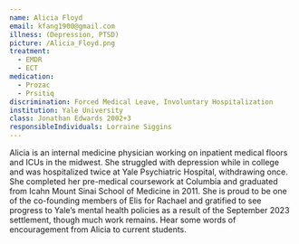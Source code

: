 ```yaml
---
name: Alicia Floyd
email: kfang1900@gmail.com
illness: (Depression, PTSD)
picture: /Alicia_Floyd.png
treatment:
  - EMDR
  - ECT
medication:
  - Prozac
  - Prsitiq
discrimination: Forced Medical Leave, Involuntary Hospitalization
institution: Yale University
class: Jonathan Edwards 2002+3
responsibleIndividuals: Lorraine Siggins
---
```


Alicia is an internal medicine physician working on inpatient medical floors and ICUs in the midwest. She struggled with depression while in college and was hospitalized twice at Yale Psychiatric Hospital, withdrawing once. She completed her pre-medical coursework at Columbia and graduated from Icahn Mount Sinai School of Medicine in 2011. She is proud to be one of the co-founding members of Elis for Rachael and gratified to see progress to Yale’s mental health policies as a result of the September 2023 settlement, though much work remains. Hear some words of encouragement from Alicia to current students.

